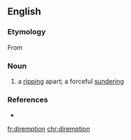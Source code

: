 ==English==

===Etymology===
From {{etyl|la|en}} {{m|la|diremptio||a separation}}

===Noun===
{{en-noun}}

# {{label|en|rare}} a [[rip]]ping apart; a forceful [[sunder]]ing

===References===
* {{R:OneLook}}

[[fr:diremption]]
[[chr:diremption]]